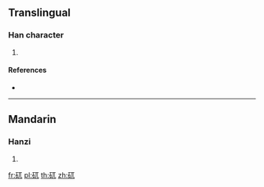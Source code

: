 {{character info/new}}
==Translingual==

===Han character===
{{Han char|rn=112|rad=石|as=03|sn=8|four=11610|canj=MRMU}}

# {{defn|Han|sort=石03}}

====References====
* {{Han ref|kx=0827.140|dkj=24039|dj=1241.150|hdz=42417.120|uh=77F9|ud=30713|bh=CD7C|bd=52604}}

----

==Mandarin==

===Hanzi===
{{cmn-hanzi|pin=[[kū]] ([[ku1]]), [[wù]] ([[wu4]])|wg=k'u<sup>1</sup>, wu<sup>4</sup>}}

# {{defn|lang=cmn|sort=石03}}

[[fr:矹]]
[[pl:矹]]
[[th:矹]]
[[zh:矹]]